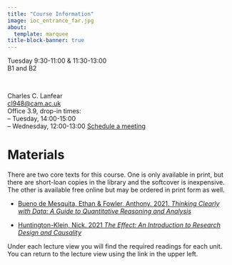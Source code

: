 ```yaml
---
title: "Course Information"
image: ioc_entrance_far.jpg
about:
  template: marquee
title-block-banner: true
---
```


::: {.grid style="text-align: left"}

::: {.g-col-4}
Tuesday 9:30-11:00 & 11:30-13:00
<br>B1 and B2
:::

::: {.g-col-4}
&nbsp;
:::

::: {.g-col-4}
Charles C. Lanfear<br> [cl948\@cam.ac.uk](cl948@cam.ac.uk "Email")<br>Office 3.9, drop-in times:<br>
-- Tuesday, 14:00-15:00<br>
-- Wednesday, 12:00-13:00
[Schedule a meeting](https://calendar.app.google/KEYJzwgrBiASKzwH6)
:::

:::


# Materials

There are two core texts for this course. One is only available in print, but there are short-loan copies in the library and the softcover is inexpensive. The other is available free online but may be ordered in print form as well.

-   [Bueno de Mesquita, Ethan & Fowler, Anthony. 2021. *Thinking Clearly with Data: A Guide to Quantitative Reasoning and Analysis*](https://press.princeton.edu/books/hardcover/9780691214368/thinking-clearly-with-data)

-   [Huntington-Klein, Nick. 2021 *The Effect: An Introduction to Research Design and Causality*](https://theeffectbook.net/)

Under each lecture view you will find the required readings for each unit. You can return to the lecture view using the link in the upper left.